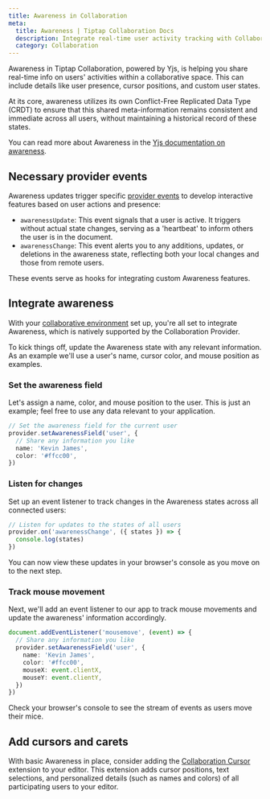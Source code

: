 ```yaml
---
title: Awareness in Collaboration
meta:
  title: Awareness | Tiptap Collaboration Docs
  description: Integrate real-time user activity tracking with Collaboration. Add user presence and cursor positions to your editor.
  category: Collaboration
---
```


Awareness in Tiptap Collaboration, powered by Yjs, is helping you share real-time info on users' activities within a collaborative space. This can include details like user presence, cursor positions, and custom user states.

At its core, awareness utilizes its own Conflict-Free Replicated Data Type (CRDT) to ensure that this shared meta-information remains consistent and immediate across all users, without maintaining a historical record of these states.

You can read more about Awareness in the [Yjs documentation on awareness](https://docs.yjs.dev/getting-started/adding-awareness).

## Necessary provider events

Awareness updates trigger specific [provider events](/collaboration/provider/events) to develop interactive features based on user actions and presence:

- `awarenessUpdate`: This event signals that a user is active. It triggers without actual state changes, serving as a 'heartbeat' to inform others the user is in the document.
- `awarenessChange`: This event alerts you to any additions, updates, or deletions in the awareness state, reflecting both your local changes and those from remote users.

These events serve as hooks for integrating custom Awareness features.

## Integrate awareness

With your [collaborative environment](/collaboration/getting-started/install) set up, you're all set to integrate Awareness, which is natively supported by the Collaboration Provider.

To kick things off, update the Awareness state with any relevant information. As an example we'll use a user's name, cursor color, and mouse position as examples.

### Set the awareness field

Let's assign a name, color, and mouse position to the user. This is just an example; feel free to use any data relevant to your application.

```typescript
// Set the awareness field for the current user
provider.setAwarenessField('user', {
  // Share any information you like
  name: 'Kevin James',
  color: '#ffcc00',
})
```

### Listen for changes

Set up an event listener to track changes in the Awareness states across all connected users:

```typescript
// Listen for updates to the states of all users
provider.on('awarenessChange', ({ states }) => {
  console.log(states)
})
```

You can now view these updates in your browser's console as you move on to the next step.

### Track mouse movement

Next, we'll add an event listener to our app to track mouse movements and update the awareness' information accordingly.

```typescript
document.addEventListener('mousemove', (event) => {
  // Share any information you like
  provider.setAwarenessField('user', {
    name: 'Kevin James',
    color: '#ffcc00',
    mouseX: event.clientX,
    mouseY: event.clientY,
  })
})
```

Check your browser's console to see the stream of events as users move their mice.

## Add cursors and carets

With basic Awareness in place, consider adding the [Collaboration Cursor](/editor/extensions/functionality/collaboration-cursor) extension to your editor. This extension adds cursor positions, text selections, and personalized details (such as names and colors) of all participating users to your editor.
